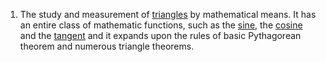 #The study and measurement of [[triangle]]s by mathematical means.  It has an entire class of mathematic functions, such as the [[sine]], the [[cosine]] and the [[tangent]] and it expands upon the rules of basic Pythagorean theorem and numerous triangle theorems.
